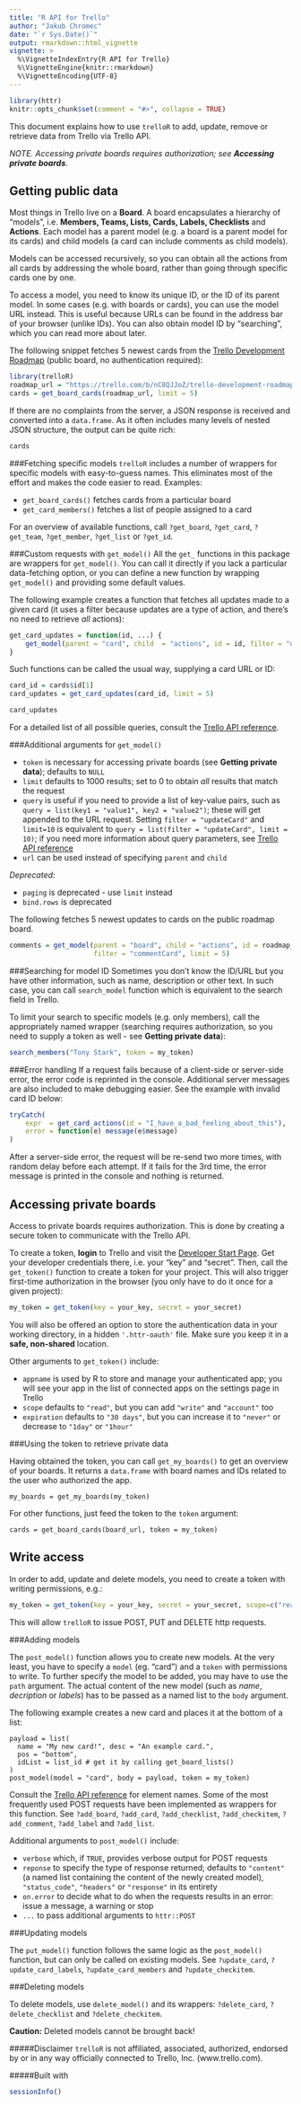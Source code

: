 ```yaml
---
title: "R API for Trello"
author: "Jakub Chromec"
date: "`r Sys.Date()`"
output: rmarkdown::html_vignette
vignette: >
  %\VignetteIndexEntry{R API for Trello}
  %\VignetteEngine{knitr::rmarkdown}
  %\VignetteEncoding{UTF-8}
---
```

  
```r
library(httr)
knitr::opts_chunk$set(comment = "#>", collapse = TRUE)
```

This document explains how to use `trelloR` to add, update, remove or retrieve data from Trello via Trello API.

_NOTE. Accessing private boards requires authorization; see **Accessing private boards**._

Getting public data
-------------------

Most things in Trello live on a __Board__. A board encapsulates a hierarchy of "models", i.e. __Members, Teams, Lists, Cards, Labels, Checklists__ and __Actions__. Each model has a parent model (e.g. a board is a parent model for its cards) and child models (a card can include comments as child models).

Models can be accessed recursively, so you can obtain all the actions from all cards by addressing the whole board, rather than going through specific cards one by one.

To access a model, you need to know its unique ID, or the ID of its parent model. In some cases (e.g. with boards or cards), you can use the model URL instead. This is useful because URLs can be found in the address bar of your browser (unlike IDs). You can also obtain model ID by "searching", which you can read more about later.

The following snippet fetches 5 newest cards from the [Trello Development Roadmap](https://trello.com/b/nC8QJJoZ/trello-development-roadmap) (public board, no authentication required):

```r
library(trelloR)
roadmap_url = "https://trello.com/b/nC8QJJoZ/trello-development-roadmap"
cards = get_board_cards(roadmap_url, limit = 5)
```

If there are no complaints from the server, a JSON response is received and converted into a `data.frame`. As it often includes many levels of nested JSON structure, the output can be quite rich:

``` r
cards
```

###Fetching specific models
`trelloR` includes a number of wrappers for specific models with easy-to-guess names. This eliminates most of the effort and makes the code easier to read. Examples:

- `get_board_cards()` fetches cards from a particular board
- `get_card_members()` fetches a list of people assigned to a card

For an overview of available functions, call `?get_board`, `?get_card`, `?get_team`, `?get_member`, `?get_list` or `?get_id`.

###Custom requests with `get_model()`
All the `get_` functions in this package are wrappers for `get_model()`. You can call it directly if you lack a particular data-fetching option, or you can define a new function by wrapping `get_model()` and providing some default values. 

The following example creates a function that fetches all updates made to a given card (it uses a filter because updates are a type of action, and there's no need to retrieve *all* actions):

```r
get_card_updates = function(id, ...) {
    get_model(parent = "card", child  = "actions", id = id, filter = "updateCard", ...)
}
```

Such functions can be called the usual way, supplying a card URL or ID:

```r
card_id = cards$id[1]
card_updates = get_card_updates(card_id, limit = 5)
```

```r
card_updates
```


For a detailed list of all possible queries, consult the [Trello API reference](https://developers.trello.com/v1.0/reference).

###Additional arguments for `get_model()`

* `token` is necessary for accessing private boards (see __Getting private data__); defaults to `NULL`
* `limit` defaults to 1000 results; set to 0 to obtain *all* results that match the request
* `query` is useful if you need to provide a list of key-value pairs, such as `query = list(key1 = "value1", key2 = "value2")`; these will get appended to the URL request. Setting `filter = "updateCard"` and `limit=10` is equivalent to `query = list(filter = "updateCard", limit = 10)`; if you need more information about query parameters, see [Trello API reference](https://developers.trello.com/v1.0/reference)
* `url` can be used instead of specifying `parent` and `child`

*Deprecated:*

* `paging` is deprecated - use `limit` instead
* `bind.rows` is deprecated

The following fetches 5 newest updates to cards on the public roadmap board.

```r
comments = get_model(parent = "board", child = "actions", id = roadmap_url,
                     filter = "commentCard", limit = 5)
```

###Searching for model ID
Sometimes you don't know the ID/URL but you have other information, such as name, description or other text. In such case, you can call `search_model` function which is equivalent to the search field in Trello.

To limit your search to specific models (e.g. only members), call the appropriately named wrapper (searching requires authorization, so you need to supply a token as well - see __Getting private data__):

```r
search_members("Tony Stark", token = my_token)
```

###Error handling
If a request fails because of a client-side or server-side error, the error code is reprinted in the console. Additional server messages are also included to make debugging easier. See the example with invalid card ID below:

```r
tryCatch(
    expr  = get_card_actions(id = "I_have_a_bad_feeling_about_this"),
    error = function(e) message(e$message)
)
```

After a server-side error, the request will be re-send two more times, with random delay before each attempt. If it fails for the 3rd time, the error message is printed in the console and nothing is returned.

Accessing private boards
------------------------

Access to private boards requires authorization. This is done by creating a secure token to communicate with the Trello API. 

To create a token, **login** to Trello and visit the [Developer Start Page](https://developers.trello.com/get-started/start-building#connect). Get your developer credentials there, i.e. your "key" and "secret". Then, call the `get_token()` function to create a token for your project. This will also trigger first-time authorization in the browser (you only have to do it once for a given project):

```r
my_token = get_token(key = your_key, secret = your_secret)
```

You will also be offered an option to store the authentication data in your working directory, in a hidden `'.httr-oauth'` file. Make sure you keep it in a **safe, non-shared** location.

Other arguments to `get_token()` include:

* `appname` is used by R to store and manage your authenticated app; you will see your app in the list of connected apps on the settings page in Trello
* `scope` defaults to `"read"`, but you can add `"write"` and `"account"` too
* `expiration` defaults to `"30 days"`, but you can increase it to `"never"` or decrease to `"1day"` or `"1hour"`

###Using the token to retrieve private data

Having obtained the token, you can call `get_my_boards()` to get an overview of your boards. It returns a `data.frame` with board names and IDs related to the user who authorized the app.

```
my_boards = get_my_boards(my_token)
```

For other functions, just feed the token to the `token` argument:

```
cards = get_board_cards(board_url, token = my_token)
```

Write access
------------

In order to add, update and delete models, you need to create a token with writing permissions, e.g.:

```r
my_token = get_token(key = your_key, secret = your_secret, scope=c("read", "write"))
```

This will allow `trelloR` to issue POST, PUT and DELETE http requests.

###Adding models

The `post_model()` function allows you to create new models. At the very least, you have to specify a `model` (eg. "card") and a `token` with permissions to write. To further specify the model to be added, you may have to use the `path` argument. The actual content of the new model (such as *name*, *decription* or *labels*) has to be passed as a named list to the `body` argument.

The following example creates a new card and places it at the bottom of a list:

```
payload = list(
  name = "My new card!", desc = "An example card.", 
  pos = "bottom",
  idList = list_id # get it by calling get_board_lists()
)
post_model(model = "card", body = payload, token = my_token)
```

Consult the [Trello API reference](https://developers.trello.com/v1.0/reference) for element names. Some of the most frequently used POST requests have been implemented as wrappers for this function. See `?add_board`, `?add_card`, `?add_checklist`, `?add_checkitem`, `?add_comment`, `?add_label` and  `?add_list`.

Additional arguments to `post_model()` include:

* `verbose` which, if `TRUE`, provides verbose output for POST requests
* `reponse` to specify the type of response returned; defaults to `"content"` (a named list containing the content of the newly created model), `"status_code"`, `"headers"` or `"response"` in its entirety
* `on.error` to decide what to do when the requests results in an error: issue a message, a warning or stop
* `...` to pass additional arguments to `httr::POST`

###Updating models

The `put_model()` function follows the same logic as the `post_model()` function, but can only be called on existing models. See `?update_card`, `?update_card_labels`, `?update_card_members` and `?update_checkitem`.

###Deleting models

To delete models, use `delete_model()` and its wrappers: `?delete_card`, `?delete_checklist` and `?delete_checkitem`.

__Caution:__ Deleted models cannot be brought back!

#####Disclaimer
`trelloR` is not affiliated, associated, authorized, endorsed by or in any way officially connected to Trello, Inc. (www.trello.com).

#####Built with

```r
sessionInfo()
```
